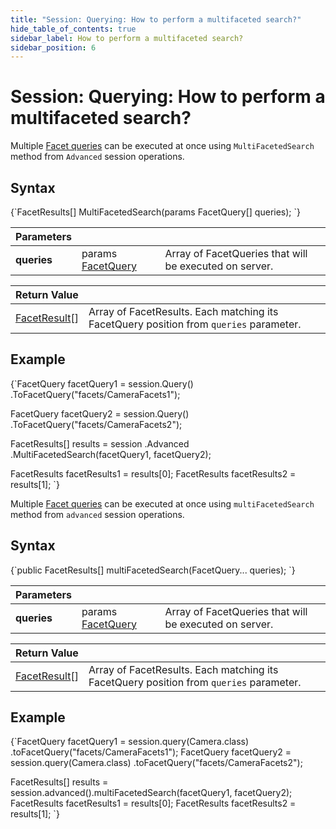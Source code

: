 ---
title: "Session: Querying: How to perform a multifaceted search?"
hide_table_of_contents: true
sidebar_label: How to perform a multifaceted search?
sidebar_position: 6
---




# Session: Querying: How to perform a multifaceted search?
<LanguageSwitcher supportedLanguages={supportedLanguages} />
<LanguageContent language="csharp">


Multiple [Facet queries](../../../client-api/session/querying/how-to-perform-a-faceted-search.mdx) can be executed at once using `MultiFacetedSearch` method from `Advanced` session operations.

## Syntax

<TabItem value="multi_facet_1" label="multi_facet_1">
<CodeBlock language="csharp">
{`FacetResults[] MultiFacetedSearch(params FacetQuery[] queries);
`}
</CodeBlock>
</TabItem>

| Parameters | | |
| ------------- | ------------- | ----- |
| **queries** | params [FacetQuery](../../../glossary/facet-query.mdx) | Array of FacetQueries that will be executed on server. |

| Return Value | |
| ------------- | ----- |
| [FacetResult](../../../glossary/facet-results.mdx#facetresult)[] | Array of FacetResults. Each matching its FacetQuery position from `queries` parameter. |

## Example

<TabItem value="multi_facet_2" label="multi_facet_2">
<CodeBlock language="csharp">
{`FacetQuery facetQuery1 = session.Query<Camera>()
	.ToFacetQuery("facets/CameraFacets1");

FacetQuery facetQuery2 = session.Query<Camera>()
	.ToFacetQuery("facets/CameraFacets2");

FacetResults[] results = session
	.Advanced
	.MultiFacetedSearch(facetQuery1, facetQuery2);

FacetResults facetResults1 = results[0];
FacetResults facetResults2 = results[1];
`}
</CodeBlock>
</TabItem>


</LanguageContent>
<LanguageContent language="java">


Multiple [Facet queries](../../../client-api/session/querying/how-to-perform-a-faceted-search.mdx) can be executed at once using `multiFacetedSearch` method from `advanced` session operations.

## Syntax

<TabItem value="multi_facet_1" label="multi_facet_1">
<CodeBlock language="java">
{`public FacetResults[] multiFacetedSearch(FacetQuery... queries);
`}
</CodeBlock>
</TabItem>

| Parameters | | |
| ------------- | ------------- | ----- |
| **queries** | params [FacetQuery](../../../glossary/facet-query.mdx) | Array of FacetQueries that will be executed on server. |

| Return Value | |
| ------------- | ----- |
| [FacetResult](../../../glossary/facet-results.mdx#facetresult)[] | Array of FacetResults. Each matching its FacetQuery position from `queries` parameter. |

## Example

<TabItem value="multi_facet_2" label="multi_facet_2">
<CodeBlock language="java">
{`FacetQuery facetQuery1 = session.query(Camera.class)
  .toFacetQuery("facets/CameraFacets1");
FacetQuery facetQuery2 = session.query(Camera.class)
  .toFacetQuery("facets/CameraFacets2");

FacetResults[] results = session.advanced().multiFacetedSearch(facetQuery1, facetQuery2);
FacetResults facetResults1 = results[0];
FacetResults facetResults2 = results[1];
`}
</CodeBlock>
</TabItem>


</LanguageContent>

<!---
- [Indexes : Querying : Faceted Search](../../../indexes/querying/faceted-search)

-->